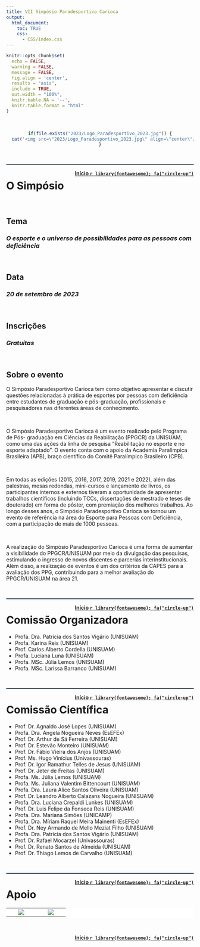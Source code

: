 ```yaml
---
title: VII Simpósio Paradesportivo Carioca
output:
  html_document:
    toc: TRUE
    css:
      - CSS/index.css
---
```


<!--install and/or load all R packages-->
```r
knitr::opts_chunk$set(
  echo = FALSE,
  warning = FALSE,
  message = FALSE,
  fig.align = 'center',
  results = "asis",
  include = TRUE,
  out.width = "100%",
  knitr.kable.NA = '--',
  knitr.table.format = "html"
)
```

<br>

<center>

```r
if(file.exists("2023/Logo_Paradesportivo_2023.jpg")) {
  cat('<img src=\"2023/Logo_Paradesportivo_2023.jpg\" align=\"center\"/>')
}
```

</center>

<br>

<hr style="height:2px;border-width:0;color:#2C3E50;background-color:#2C3E50">

<a style="float:right" href="#top"><b>Início `r library(fontawesome); fa("circle-up")`</b></a>

# **O Simpósio**

<br>

## **Tema**

### *O esporte e o universo de possibilidades para as pessoas com deficiência*

<br>

## **Data**

### *20 de setembro de 2023*

<br>

## **Inscrições**

### *Gratuitas*

<br>

## **Sobre o evento**

O Simpósio Paradesportivo Carioca tem como objetivo apresentar e discutir questões relacionadas à prática de esportes por pessoas com deficiência entre estudantes de graduação e pós-graduação, profissionais e pesquisadores nas diferentes áreas de conhecimento.

<br>

O Simpósio Paradesportivo Carioca é um evento realizado pelo Programa de Pós- graduação em Ciências da Reabilitação (PPGCR) da UNISUAM, como uma das ações da linha de pesquisa “Reabilitação no esporte e no esporte adaptado”. O evento conta com o apoio da Academia Paralímpica Brasileira (APB), braço científico do Comitê Paralímpico Brasileiro (CPB).

<br>

Em todas as edições (2015, 2016, 2017, 2019, 2021 e 2022), além das palestras, mesas redondas, mini-cursos e lançamento de livros, os participantes internos e externos tiveram a oportunidade de apresentar trabalhos científicos (incluindo TCCs, dissertações de mestrado e teses de doutorado) em forma de pôster, com premiação dos melhores trabalhos. Ao longo desses anos, o Simpósio Paradesportivo Carioca se tornou um evento de referência na área do Esporte para Pessoas com Deficiência, com a participação de mais de 1000 pessoas.

<br>

A realização do Simpósio Paradesportivo Carioca é uma forma de aumentar a visibilidade do PPGCR/UNISUAM por meio da divulgação das pesquisas, estimulando o ingresso de novos discentes e parcerias interinstitucionais. Além disso, a realização de eventos é um dos critérios da CAPES para a avaliação dos PPG, contribuindo para a melhor avaliação do PPGCR/UNISUAM na área 21.

<br>

<hr style="height:2px;border-width:0;color:#2C3E50;background-color:#2C3E50">

<a style="float:right" href="#top"><b>Início `r library(fontawesome); fa("circle-up")`</b></a>

#  **Comissão Organizadora**

- Profa. Dra. Patrícia dos Santos Vigário (UNISUAM)
- Profa. Karina Reis (UNISUAM)
- Prof. Carlos Alberto Cordella (UNISUAM)
- Profa. Luciana Luna (UNISUAM)
- Profa. MSc. Júlia Lemos (UNISUAM)
- Profa. MSc. Larissa Barranco (UNISUAM)

<br>

<hr style="height:2px;border-width:0;color:#2C3E50;background-color:#2C3E50">

<a style="float:right" href="#top"><b>Início `r library(fontawesome); fa("circle-up")`</b></a>

# **Comissão Científica**

- Prof. Dr. Agnaldo José Lopes (UNISUAM)
- Profa. Dra. Angela Nogueira Neves (EsEFEx)
- Prof. Dr. Arthur de Sá Ferreira (UNISUAM)
- Prof. Dr. Estevão Monteiro (UNISUAM)
- Prof. Dr. Fábio Vieira dos Anjos (UNISUAM)
- Prof. Ms. Hugo Vinícius (Univassouras)
- Prof. Dr. Igor Ramathur Telles de Jesus (UNISUAM)
- Prof. Dr. Jeter de Freitas (UNISUAM)
- Profa. Ms. Júlia Lemos (UNISUAM)
- Profa. Ms. Juliana Valentim Bittencourt (UNISUAM)
- Profa. Dra. Laura Alice Santos Oliveira (UNISUAM)
- Prof. Dr. Leandro Alberto Calazans Nogueira (UNISUAM)
- Profa. Dra. Luciana Crepaldi Lunkes (UNISUAM)
- Prof. Dr. Luis Felipe da Fonseca Reis (UNISUAM)
- Profa. Dra. Mariana Simões (UNICAMP)
- Profa. Dra. Míriam Raquel Meira Mainenti (EsEFEx)
- Prof. Dr. Ney Armando de Mello Meziat Filho (UNISUAM)
- Profa. Dra. Patrícia dos Santos Vigário (UNISUAM)
- Prof. Dr. Rafael Mocarzel (Univassouras)
- Prof. Dr. Renato Santos de Almeida (UNISUAM)
- Prof. Dr. Thiago Lemos de Carvalho (UNISUAM)

<br>

<hr style="height:2px;border-width:0;color:#2C3E50;background-color:#2C3E50">

<a style="float:right" href="#top"><b>Início `r library(fontawesome); fa("circle-up")`</b></a>

# **Apoio**

<!--FUNDING AGENCIES BADGES-->
<table class="table" style="background-color:white">
  <tr>
    <td width="20%" style='vertical-align: middle; text-align: center;'>
      <a href="https://cpb.org.br"><img align="center" src="Imagens/logo-cpb.png"></a>
      </td>
    <td width="20%" style='vertical-align: middle; text-align: center;'>
      <a href="https://cpb.org.br/ciencia-e-pesquisa/academia-paralimpica/"><img align="center" src="Imagens/logo-apb.jpg"></a> 
      </td>
  </tr>
</table>

<br>

<a style="float:right" href="#top"><b>Início `r library(fontawesome); fa("circle-up")`</b></a>

<br>
